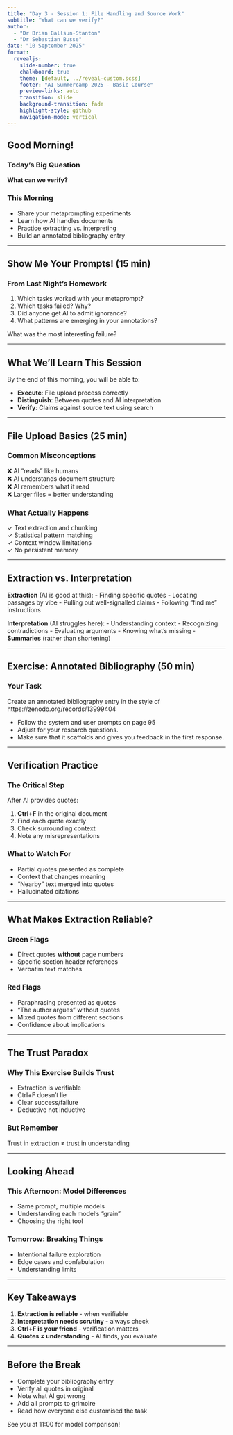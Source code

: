 ```yaml
---
title: "Day 3 - Session 1: File Handling and Source Work"
subtitle: "What can we verify?"
author: 
  - "Dr Brian Ballsun-Stanton"
  - "Dr Sebastian Busse"
date: "10 September 2025"
format:
  revealjs:
    slide-number: true
    chalkboard: true
    theme: [default, ../reveal-custom.scss]
    footer: "AI Summercamp 2025 - Basic Course"
    preview-links: auto
    transition: slide
    background-transition: fade
    highlight-style: github
    navigation-mode: vertical
---
```


## Good Morning!

### Today's Big Question
**What can we verify?**

### This Morning
- Share your metaprompting experiments
- Learn how AI handles documents
- Practice extracting vs. interpreting
- Build an annotated bibliography entry

---

## Show Me Your Prompts! (15 min)

### From Last Night's Homework

1. Which tasks worked with your metaprompt?
2. Which tasks failed? Why?
3. Did anyone get AI to admit ignorance?
4. What patterns are emerging in your annotations?

What was the most interesting failure?

---

## What We'll Learn This Session

By the end of this morning, you will be able to:

- **Execute**: File upload process correctly
- **Distinguish**: Between quotes and AI interpretation
- **Verify**: Claims against source text using search

---

## File Upload Basics (25 min)

### Common Misconceptions

❌ AI "reads" like humans  
❌ AI understands document structure  
❌ AI remembers what it read  
❌ Larger files = better understanding

### What Actually Happens
✓ Text extraction and chunking  
✓ Statistical pattern matching  
✓ Context window limitations  
✓ No persistent memory

---

## Extraction vs. Interpretation

**Extraction** (AI is good at this):
- Finding specific quotes
- Locating passages by vibe
- Pulling out well-signalled claims
- Following "find me" instructions

**Interpretation** (AI struggles here):
- Understanding context
- Recognizing contradictions
- Evaluating arguments
- Knowing what's missing
- **Summaries** (rather than shortening)

---

## Exercise: Annotated Bibliography (50 min)

### Your Task
Create an annotated bibliography entry in the style of https://zenodo.org/records/13999404
 

* Follow the system and user prompts on page 95
* Adjust for your research questions.
* Make sure that it scaffolds and gives you feedback in the first response.


---

## Verification Practice

### The Critical Step
After AI provides quotes:

1. **Ctrl+F** in the original document
2. Find each quote exactly
3. Check surrounding context
4. Note any misrepresentations

### What to Watch For
- Partial quotes presented as complete
- Context that changes meaning
- "Nearby" text merged into quotes
- Hallucinated citations

---

## What Makes Extraction Reliable?

### Green Flags
- Direct quotes **without** page numbers
- Specific section header references
- Verbatim text matches

### Red Flags  
- Paraphrasing presented as quotes
- "The author argues" without quotes
- Mixed quotes from different sections
- Confidence about implications

---

## The Trust Paradox

### Why This Exercise Builds Trust
- Extraction is verifiable
- Ctrl+F doesn't lie
- Clear success/failure
- Deductive not inductive

### But Remember
Trust in extraction ≠ trust in understanding

---

## Looking Ahead

### This Afternoon: Model Differences
- Same prompt, multiple models
- Understanding each model's "grain"
- Choosing the right tool

### Tomorrow: Breaking Things
- Intentional failure exploration
- Edge cases and confabulation
- Understanding limits

---

## Key Takeaways

1. **Extraction is reliable** - when verifiable
2. **Interpretation needs scrutiny** - always check
3. **Ctrl+F is your friend** - verification matters
4. **Quotes ≠ understanding** - AI finds, you evaluate

---

## Before the Break

- Complete your bibliography entry
- Verify all quotes in original
- Note what AI got wrong
- Add all prompts to grimoire
- Read how everyone else customised the task

See you at 11:00 for model comparison!
